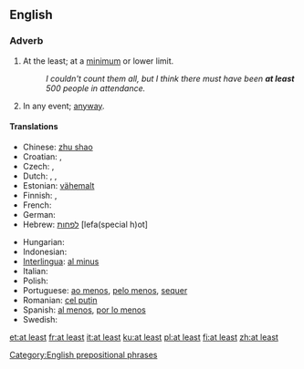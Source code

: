 ==English==

===Adverb===
{{en-adv|pos=[[at]] [[least]]|-}}

# At the least; at a [[minimum]] or lower limit.
#: ''I couldn't count them all, but I think there must have been '''at least''' 500 people in attendance.''
# In any event; [[anyway]].

====Translations====
{{trans-top|at a lower limit}}
* Chinese: [[zhu shao]]
* Croatian: {{t+|hr|barem}}, {{t-|hr|najmanje}}
* Czech: {{t-|cs|alespoň}}, {{t|cs|přinejmenším}}
* Dutch: {{t-|nl|minstens}}, {{t-|nl|tenminste}}, {{t+|nl|althans}}
* Estonian: [[vähemalt]]
* Finnish: {{t+|fi|ainakin}}, {{t+|fi|vähintään}}
* French: {{t+|fr|au moins}}
* German: {{t+|de|mindestens}}
* Hebrew: [[לפחות]] [lefa(special h)ot]
{{trans-mid}}
* Hungarian: {{t+|hu|legalább}}
* Indonesian: {{t-|id|minimal|xs=Indonesian}}
* [[Interlingua]]: [[al minus]]
* Italian: {{t+|it|almeno}} 
* Polish: {{t-|pl|co najmniej}}
* Portuguese: [[ao menos]], [[pelo menos]], [[sequer]]
* Romanian: [[cel puţin]]
* Spanish: [[al menos]], [[por lo menos]]
* Swedish: {{t+|sv|åtminstone}}
{{trans-bottom}}

[[Category:English prepositional phrases]]

[[et:at least]]
[[fr:at least]]
[[it:at least]]
[[ku:at least]]
[[pl:at least]]
[[fi:at least]]
[[zh:at least]]